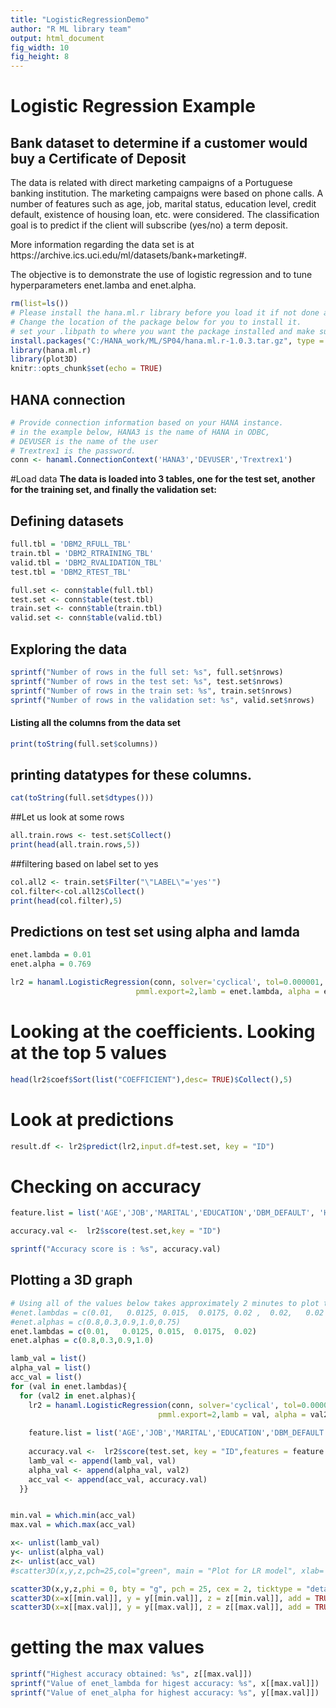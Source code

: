 ---
title: "LogisticRegressionDemo"
author: "R ML library team"
output: html_document
fig_width: 10
fig_height: 8
---
# Logistic Regression Example
## Bank dataset to determine if a customer would buy a Certificate of Deposit
The data is related with direct marketing campaigns of a Portuguese banking institution. The marketing campaigns were based on phone calls. A number of features such as age,  job, marital status, education level, credit default, existence of housing loan, etc. were considered. The classification goal is to predict if the client will subscribe (yes/no) a term deposit.

More information regarding the data set is at https://archive.ics.uci.edu/ml/datasets/bank+marketing#.

The objective is to demonstrate the use of logistic regression and to tune hyperparameters enet.lamba and enet.alpha.


```{r setup, include=FALSE}
rm(list=ls())
# Please install the hana.ml.r library before you load it if not done already.
# Change the location of the package below for you to install it. 
# set your .libpath to where you want the package installed and make sure ALL of the pre required R packages (please refer to our getting started documentaiton) are already installed and loaded. 
install.packages("C:/HANA_work/ML/SP04/hana.ml.r-1.0.3.tar.gz", type = "source", repos=NULL)
library(hana.ml.r)
library(plot3D)
knitr::opts_chunk$set(echo = TRUE)
```
## HANA connection
```{r Creating connection}
# Provide connection information based on your HANA instance.
# in the example below, HANA3 is the name of HANA in ODBC,
# DEVUSER is the name of the user
# Trextrex1 is the password.
conn <- hanaml.ConnectionContext('HANA3','DEVUSER','Trextrex1')

```
#Load data
**The data is loaded into 3 tables, one for the test set, another for the training set, and finally the validation set:**



## Defining datasets
```{r Defining datasets}
full.tbl = 'DBM2_RFULL_TBL'
train.tbl = 'DBM2_RTRAINING_TBL'
valid.tbl = 'DBM2_RVALIDATION_TBL'
test.tbl = 'DBM2_RTEST_TBL' 

full.set <- conn$table(full.tbl)
test.set <- conn$table(test.tbl)
train.set <- conn$table(train.tbl)
valid.set <- conn$table(valid.tbl)


```

## Exploring the data
```{r Exploring the data}
sprintf("Number of rows in the full set: %s", full.set$nrows)
sprintf("Number of rows in the test set: %s", test.set$nrows)
sprintf("Number of rows in the train set: %s", train.set$nrows)
sprintf("Number of rows in the validation set: %s", valid.set$nrows)
```
#### Listing all the columns from the data set  
```{r Listing all the columns from the data set }
print(toString(full.set$columns))
```
## printing datatypes for these columns. 
```{r Listing datatypesfor the columns, warning=FALSE, message = FALSE}
cat(toString(full.set$dtypes())) 
```

##Let us look at some rows 
```{r Looking at somerows , warning=FALSE, message = FALSE}
all.train.rows <- test.set$Collect()
print(head(all.train.rows,5))
```
##filtering based on label set to yes
```{r Filtering based on label set to yes }
col.all2 <- train.set$Filter("\"LABEL\"='yes'")
col.filter<-col.all2$Collect()   
print(head(col.filter),5)
```
## Predictions on test set using alpha and lamda
```{r  Predictions on test set using alpha and lamda, warning=FALSE, message = FALSE}
enet.lambda = 0.01
enet.alpha = 0.769

lr2 = hanaml.LogisticRegression(conn, solver='cyclical', tol=0.000001, max.iter=10000,stat.inf=1, multi.class = FALSE,
                            pmml.export=2,lamb = enet.lambda, alpha = enet.alpha, class.map0 = "no",class.map1 = "yes", df =train.set)
```

# Looking at the coefficients. Looking at the top 5 values
```{r Looking at the coefficients. Looking at the top 5 values, warning=FALSE, message = FALSE}
head(lr2$coef$Sort(list("COEFFICIENT"),desc= TRUE)$Collect(),5)
```
# Look at predictions
```{r Look at predictions ,warning=FALSE, message = FALSE}

result.df <- lr2$predict(lr2,input.df=test.set, key = "ID")
```

# Checking on accuracy
```{r  Checking on accuracy score ,warning=FALSE, message = FALSE }
feature.list = list('AGE','JOB','MARITAL','EDUCATION','DBM_DEFAULT', 'HOUSING','LOAN','CONTACT','DBM_MONTH','DAY_OF_WEEK','DURATION','CAMPAIGN','PDAYS','PREVIOUS','POUTCOME','EMP_VAR_RATE','CONS_PRICE_IDX','CONS_CONF_IDX','EURIBOR3M','NREMPLOYED')

accuracy.val <-  lr2$score(test.set,key = "ID")

sprintf("Accuracy score is : %s", accuracy.val)

```

## Plotting a 3D graph
```{r Plotting a 3D,, echo=FALSE,warning=FALSE, message = FALSE }
# Using all of the values below takes approximately 2 minutes to plot the 3d graph
#enet.lambdas = c(0.01,   0.0125, 0.015,  0.0175, 0.02 ,  0.02,   0.02 ,  0.02,   0.02)
#enet.alphas = c(0.8,0.3,0.9,1.0,0.75)
enet.lambdas = c(0.01,   0.0125, 0.015,  0.0175,  0.02)
enet.alphas = c(0.8,0.3,0.9,1.0)

lamb_val = list()
alpha_val = list()
acc_val = list()
for (val in enet.lambdas){
  for (val2 in enet.alphas){
    lr2 = hanaml.LogisticRegression(conn, solver='cyclical', tol=0.000001, max.iter=10000,stat.inf=1, 
                                 pmml.export=2,lamb = val, alpha = val2, class.map0 = "no",class.map1 = "yes" ,df = train.set, formula=LABEL~AGE+JOB+MARITAL+EDUCATION+DBM_DEFAULT+HOUSING+LOAN+CONTACT+DBM_MONTH+DAY_OF_WEEK+DURATION+CAMPAIGN+PDAYS+PREVIOUS+POUTCOME+EMP_VAR_RATE+CONS_PRICE_IDX)  ## REVISIT add all columns
    
    feature.list = list('AGE','JOB','MARITAL','EDUCATION','DBM_DEFAULT', 'HOUSING','LOAN','CONTACT','DBM_MONTH','DAY_OF_WEEK','DURATION','CAMPAIGN','PDAYS','PREVIOUS','POUTCOME','EMP_VAR_RATE','CONS_PRICE_IDX','CONS_CONF_IDX','EURIBOR3M','NREMPLOYED')
    
    accuracy.val <-  lr2$score(test.set, key = "ID",features = feature.list, label = "LABEL")
    lamb_val <- append(lamb_val, val)
    alpha_val <- append(alpha_val, val2)
    acc_val <- append(acc_val, accuracy.val)
  }}


min.val = which.min(acc_val)
max.val = which.max(acc_val)

x<- unlist(lamb_val)
y<- unlist(alpha_val)
z<- unlist(acc_val)
#scatter3D(x,y,z,pch=25,col="green", main = "Plot for LR model", xlab= "Enet_lamdas", ylab= "Enet_alphas", zlab="Accuracy", clab=c("Accuracy)"))

scatter3D(x,y,z,phi = 0, bty = "g", pch = 25, cex = 2, ticktype = "detailed", main = "Plot for LR model", xlab= "Enet_lamdas", ylab= "Enet_alphas", zlab="Accuracy", clab=c("Accuracy"), col = ramp.col(c("red", "yellow", "green")) )
scatter3D(x=x[[min.val]], y = y[[min.val]], z = z[[min.val]], add = TRUE, colkey = FALSE, pch = 18, cex = 3, col = "Red")
scatter3D(x=x[[max.val]], y = y[[max.val]], z = z[[max.val]], add = TRUE, colkey = FALSE, pch = 18, cex = 3, col = "green")
```

# getting the max values
```{r  Getting the max values,  warning=FALSE, message = FALSE}
sprintf("Highest accuracy obtained: %s", z[[max.val]])
sprintf("Value of enet_lambda for higest accuracy: %s", x[[max.val]])
sprintf("Value of enet_alpha for highest accuracy: %s", y[[max.val]])
```